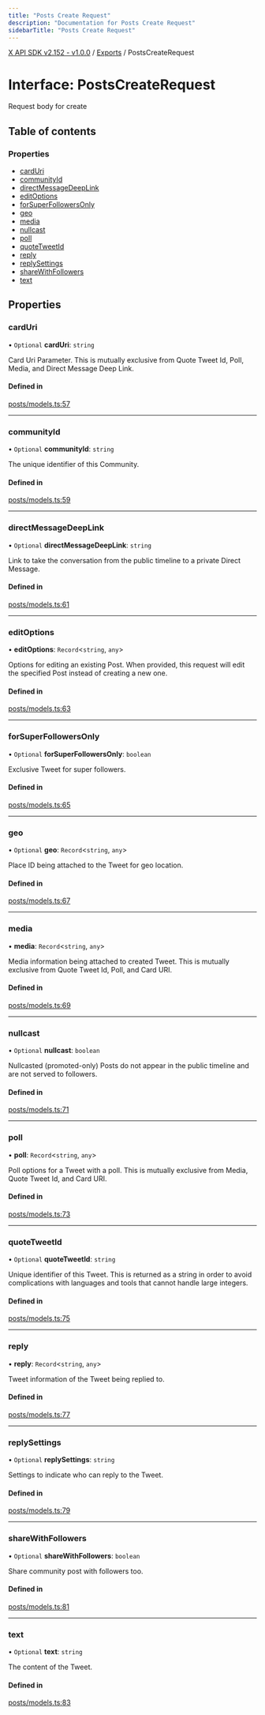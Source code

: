 ```yaml
---
title: "Posts Create Request"
description: "Documentation for Posts Create Request"
sidebarTitle: "Posts Create Request"
---
```


[X API SDK v2.152 - v1.0.0](../README.md) / [Exports](../modules.md) / PostsCreateRequest

# Interface: PostsCreateRequest

Request body for create

## Table of contents

### Properties

- [cardUri](PostsCreateRequest.md#carduri)
- [communityId](PostsCreateRequest.md#communityid)
- [directMessageDeepLink](PostsCreateRequest.md#directmessagedeeplink)
- [editOptions](PostsCreateRequest.md#editoptions)
- [forSuperFollowersOnly](PostsCreateRequest.md#forsuperfollowersonly)
- [geo](PostsCreateRequest.md#geo)
- [media](PostsCreateRequest.md#media)
- [nullcast](PostsCreateRequest.md#nullcast)
- [poll](PostsCreateRequest.md#poll)
- [quoteTweetId](PostsCreateRequest.md#quotetweetid)
- [reply](PostsCreateRequest.md#reply)
- [replySettings](PostsCreateRequest.md#replysettings)
- [shareWithFollowers](PostsCreateRequest.md#sharewithfollowers)
- [text](PostsCreateRequest.md#text)

## Properties

### cardUri

• `Optional` **cardUri**: `string`

Card Uri Parameter. This is mutually exclusive from Quote Tweet Id, Poll, Media, and Direct Message Deep Link.

#### Defined in

[posts/models.ts:57](https://github.com/xdevplatform/xdk/blob/ad4172ef5f68f089e0f077a190b271016dd35bf7/xdk/typescript/src/posts/models.ts#L57)

___

### communityId

• `Optional` **communityId**: `string`

The unique identifier of this Community.

#### Defined in

[posts/models.ts:59](https://github.com/xdevplatform/xdk/blob/ad4172ef5f68f089e0f077a190b271016dd35bf7/xdk/typescript/src/posts/models.ts#L59)

___

### directMessageDeepLink

• `Optional` **directMessageDeepLink**: `string`

Link to take the conversation from the public timeline to a private Direct Message.

#### Defined in

[posts/models.ts:61](https://github.com/xdevplatform/xdk/blob/ad4172ef5f68f089e0f077a190b271016dd35bf7/xdk/typescript/src/posts/models.ts#L61)

___

### editOptions

• **editOptions**: `Record`\<`string`, `any`\>

Options for editing an existing Post. When provided, this request will edit the specified Post instead of creating a new one.

#### Defined in

[posts/models.ts:63](https://github.com/xdevplatform/xdk/blob/ad4172ef5f68f089e0f077a190b271016dd35bf7/xdk/typescript/src/posts/models.ts#L63)

___

### forSuperFollowersOnly

• `Optional` **forSuperFollowersOnly**: `boolean`

Exclusive Tweet for super followers.

#### Defined in

[posts/models.ts:65](https://github.com/xdevplatform/xdk/blob/ad4172ef5f68f089e0f077a190b271016dd35bf7/xdk/typescript/src/posts/models.ts#L65)

___

### geo

• `Optional` **geo**: `Record`\<`string`, `any`\>

Place ID being attached to the Tweet for geo location.

#### Defined in

[posts/models.ts:67](https://github.com/xdevplatform/xdk/blob/ad4172ef5f68f089e0f077a190b271016dd35bf7/xdk/typescript/src/posts/models.ts#L67)

___

### media

• **media**: `Record`\<`string`, `any`\>

Media information being attached to created Tweet. This is mutually exclusive from Quote Tweet Id, Poll, and Card URI.

#### Defined in

[posts/models.ts:69](https://github.com/xdevplatform/xdk/blob/ad4172ef5f68f089e0f077a190b271016dd35bf7/xdk/typescript/src/posts/models.ts#L69)

___

### nullcast

• `Optional` **nullcast**: `boolean`

Nullcasted (promoted-only) Posts do not appear in the public timeline and are not served to followers.

#### Defined in

[posts/models.ts:71](https://github.com/xdevplatform/xdk/blob/ad4172ef5f68f089e0f077a190b271016dd35bf7/xdk/typescript/src/posts/models.ts#L71)

___

### poll

• **poll**: `Record`\<`string`, `any`\>

Poll options for a Tweet with a poll. This is mutually exclusive from Media, Quote Tweet Id, and Card URI.

#### Defined in

[posts/models.ts:73](https://github.com/xdevplatform/xdk/blob/ad4172ef5f68f089e0f077a190b271016dd35bf7/xdk/typescript/src/posts/models.ts#L73)

___

### quoteTweetId

• `Optional` **quoteTweetId**: `string`

Unique identifier of this Tweet. This is returned as a string in order to avoid complications with languages and tools that cannot handle large integers.

#### Defined in

[posts/models.ts:75](https://github.com/xdevplatform/xdk/blob/ad4172ef5f68f089e0f077a190b271016dd35bf7/xdk/typescript/src/posts/models.ts#L75)

___

### reply

• **reply**: `Record`\<`string`, `any`\>

Tweet information of the Tweet being replied to.

#### Defined in

[posts/models.ts:77](https://github.com/xdevplatform/xdk/blob/ad4172ef5f68f089e0f077a190b271016dd35bf7/xdk/typescript/src/posts/models.ts#L77)

___

### replySettings

• `Optional` **replySettings**: `string`

Settings to indicate who can reply to the Tweet.

#### Defined in

[posts/models.ts:79](https://github.com/xdevplatform/xdk/blob/ad4172ef5f68f089e0f077a190b271016dd35bf7/xdk/typescript/src/posts/models.ts#L79)

___

### shareWithFollowers

• `Optional` **shareWithFollowers**: `boolean`

Share community post with followers too.

#### Defined in

[posts/models.ts:81](https://github.com/xdevplatform/xdk/blob/ad4172ef5f68f089e0f077a190b271016dd35bf7/xdk/typescript/src/posts/models.ts#L81)

___

### text

• `Optional` **text**: `string`

The content of the Tweet.

#### Defined in

[posts/models.ts:83](https://github.com/xdevplatform/xdk/blob/ad4172ef5f68f089e0f077a190b271016dd35bf7/xdk/typescript/src/posts/models.ts#L83)

